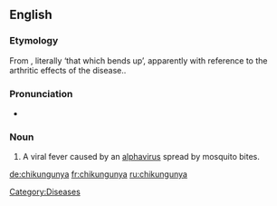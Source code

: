 ==English==
{{wikipedia}}

===Etymology===
From {{etyl|kde|en}}, literally ‘that which bends up’, apparently with reference to the arthritic effects of the disease..

===Pronunciation===
* {{IPA|/tʃɪkʊŋˈɡʊnjə/}}

===Noun===
{{en-noun|-}}

# A viral fever caused by an [[alphavirus]] spread by mosquito bites.

[[Category:Diseases]]

[[de:chikungunya]]
[[fr:chikungunya]]
[[ru:chikungunya]]